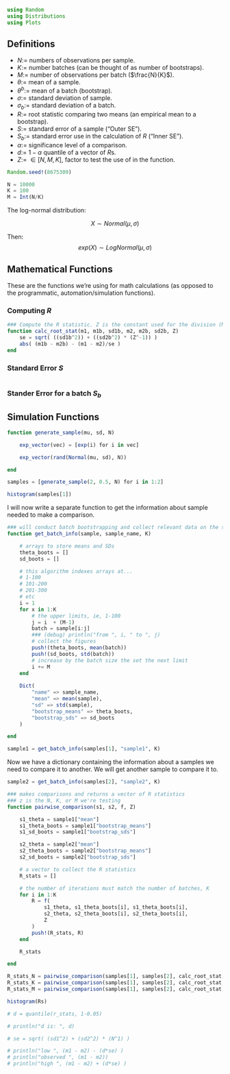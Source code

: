 
```julia

using Random
using Distributions
using Plots
```

## Definitions

 - $N$:= numbers of observations per sample.
 - $K$:= number batches (can be thought of as number of bootstraps).
 - $M$:= number of observations per batch ($\frac{N}{K}$).
 - $\theta$:= mean of a sample.
 - $\theta^{b}$:= mean of a batch (bootstrap).
 - $\sigma$:= standard deviation of sample.
 - $\sigma_b$:= standard deviation of a batch.
 - $R$:= root statistic comparing two means (an empirical mean to a bootstrap).
 - $S$:= standard error of a sample ("Outer SE").
 - $S_b$:= standard error use in the calculation of $R$ ("Inner SE").
 - $\alpha$:= significance level of a comparison.
 - $d$:= $1-\alpha$ quantile of a vector of $R$s.
 - $Z$:= $\in [N,M,K]$, factor to test the use of in the function.


```julia

Random.seed!(8675309)

N = 10000
K = 100
M = Int(N/K)
```

The log-normal distribution:

$$
X \sim Normal(\mu, \sigma)
$$

Then:
$$
exp(X) \sim LogNormal(\mu,\sigma)
$$

## Mathematical Functions

These are the functions we're using for math calculations (as opposed to the programmatic, automation/simulation functions).

### Computing $R$

```julia

### Compute the R statistic. Z is the constant used for the division (M, N, K)
function calc_root_stat(m1, m1b, sd1b, m2, m2b, sd2b, Z)
    se = sqrt( ((sd1b^2)) + ((sd2b^2) * (Z^-1)) )
    abs( (m1b - m2b) - (m1 - m2)/se )
end
```

### Standard Error $S$

```julia

```

### Stander Error for a batch $S_b$

## Simulation Functions


```julia

function generate_sample(mu, sd, N)

    exp_vector(vec) = [exp(i) for i in vec]

    exp_vector(rand(Normal(mu, sd), N))

end

samples = [generate_sample(2, 0.5, N) for i in 1:2]

histogram(samples[1])
```

I will now write a separate function to get the information about sample needed to make a comparison.

```julia

### will conduct batch bootstrapping and collect relevant data on the sample
function get_batch_info(sample, sample_name, K)    

    # arrays to store means and SDs
    theta_boots = []
    sd_boots = []

    # this algorithm indexes arrays at...
    # 1-100
    # 101-200
    # 201-300
    # etc
    i = 1
    for x in 1:K
        # the upper limits, ie, 1-100
        j = i  + (M-1)
        batch = sample[i:j]
        ### (debug) println("from ", i, " to ", j)
        # collect the figures
        push!(theta_boots, mean(batch))
        push!(sd_boots, std(batch))
        # increase by the batch size the set the next limit
        i += M
    end
    
    Dict(
        "name" => sample_name,
        "mean" => mean(sample),
        "sd" => std(sample),
        "bootstrap_means" => theta_boots,
        "bootstrap_sds" => sd_boots
    )

end

sample1 = get_batch_info(samples[1], "sample1", K)
```

Now we have a dictionary containing the information about a samples we need to compare it to another. We will get another sample to compare it to.

```julia
sample2 = get_batch_info(samples[2], "sample2", K)
```

```julia

### makes comparisons and returns a vector of R statistics
### z is the N, K, or M we're testing
function pairwise_comparison(s1, s2, f, Z)

    s1_theta = sample1["mean"]
    s1_theta_boots = sample1["bootstrap_means"]
    s1_sd_boots = sample1["bootstrap_sds"]

    s2_theta = sample2["mean"]
    s2_theta_boots = sample2["bootstrap_means"]
    s2_sd_boots = sample2["bootstrap_sds"]

    # a vector to collect the R statistics
    R_stats = []

    # the number of iterations must match the number of batches, K
    for i in 1:K
        R = f(
            s1_theta, s1_theta_boots[i], s1_theta_boots[i],
            s2_theta, s2_theta_boots[i], s2_theta_boots[i],
            Z
        )
        push!(R_stats, R)
    end

    R_stats

end

R_stats_N = pairwise_comparison(samples[1], samples[2], calc_root_stat, N)
R_stats_K = pairwise_comparison(samples[1], samples[2], calc_root_stat, K)
R_stats_M = pairwise_comparison(samples[1], samples[2], calc_root_stat, M)

histogram(Rs)
```



```julia

# d = quantile(r_stats, 1-0.05)

# println("d is: ", d)

# se = sqrt( (sd1^2) + (sd2^2) * (N^1) )

# println("low ", (m1 - m2) - (d*se) )
# println("observed ", (m1 - m2))
# println("high ", (m1 - m2) + (d*se) )
```
